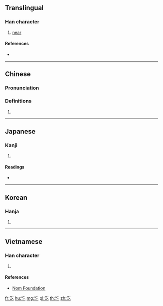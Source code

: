 {{character info/new}}
==Translingual==

===Han character===
{{Han char|rn=85|rad=水|as=03|sn=6|four=38117|canj=EON|ids=⿰氵乞}}

# [[near]]

====References====
* {{Han ref|kx=0605.080|dkj=17127|dj=0999.010|hdz=31552.050|uh=6C54|ud=27732|bh=C9FD|bd=51709}}

----

==Chinese==
{{zh-forms}}

===Pronunciation===
{{zh-pron
|m=qì
|c=ngat6
|mc=y
|oc=y
|ma=
|cat=prep
}}

===Definitions===
{{zh-hanzi}}

# {{rfdef|lang=zh}}

----

==Japanese==

===Kanji===
{{ja-kanji|grade=|rs=水03}}

# {{defn|lang=ja|sort=水03}}

====Readings====
* {{ja-readings|on=[[きつ]] (kitsu), [[こち]] (kochi)|kun=}}

----

==Korean==

===Hanja===
{{ko-hanja|hangeul=흘|eumhun=|rv=heul|mr=hŭl|y=hul}}

# {{defn|lang=ko|sort=水03}}

----

==Vietnamese==

===Han character===
{{vi-readings|rs=水03| hanviet = ngật}}

# {{defn|lang=vi|sort=水03}}

====References====
*[http://nomfoundation.org/common/nom_details.php?codepoint=6c54 Nom Foundation]

[[fr:汔]]
[[hu:汔]]
[[mg:汔]]
[[pl:汔]]
[[th:汔]]
[[zh:汔]]